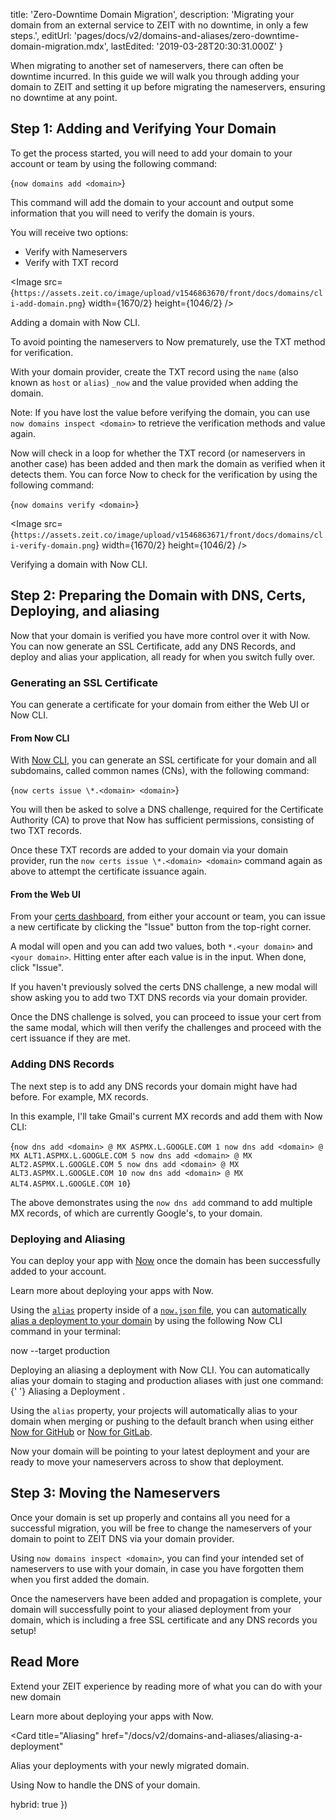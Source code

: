 
  title: 'Zero-Downtime Domain Migration',
  description:
    'Migrating your domain from an external service to ZEIT with no downtime, in only a few steps.',
  editUrl:
    'pages/docs/v2/domains-and-aliases/zero-downtime-domain-migration.mdx',
  lastEdited: '2019-03-28T20:30:31.000Z'
}

When migrating to another set of nameservers, there can often be downtime incurred. In this guide we will walk you through adding your domain to ZEIT and setting it up before migrating the nameservers, ensuring no downtime at any point.

## Step 1: Adding and Verifying Your Domain

To get the process started, you will need to add your domain to your account or team by using the following command:

<TerminalInput>{`now domains add <domain>`}</TerminalInput>

This command will add the domain to your account and output some information that you will need to verify the domain is yours.

You will receive two options:

- Verify with Nameservers
- Verify with TXT record

<Image
  src={`https://assets.zeit.co/image/upload/v1546863670/front/docs/domains/cli-add-domain.png`}
  width={1670/2}
  height={1046/2}
/>
<Caption>Adding a domain with <GenericLink href="/docs/v2/getting-started/installation">Now CLI</GenericLink>.</Caption>

To avoid pointing the nameservers to Now prematurely, use the TXT method for verification.

With your domain provider, create the TXT record using the `name` (also known as `host` or `alias`) `_now` and the value provided when adding the domain.

Note: If you have lost the value before verifying the domain, you can use `now domains inspect <domain>` to retrieve the verification methods and value again.

Now will check in a loop for whether the TXT record (or nameservers in another case) has been added and then mark the domain as verified when it detects them. You can force Now to check for the verification by using the following command:

<TerminalInput>{`now domains verify <domain>`}</TerminalInput>

<Image
  src={`https://assets.zeit.co/image/upload/v1546863671/front/docs/domains/cli-verify-domain.png`}
  width={1670/2}
  height={1046/2}
/>
<Caption>Verifying a domain with Now CLI.</Caption>

## Step 2: Preparing the Domain with DNS, Certs, Deploying, and aliasing

Now that your domain is verified you have more control over it with Now. You can now generate an SSL Certificate, add any DNS Records, and deploy and alias your application, all ready for when you switch fully over.

### Generating an SSL Certificate

You can generate a certificate for your domain from either the Web UI or Now CLI.

#### From Now CLI

With [Now CLI](/docs/v2/getting-started/installation), you can generate an SSL certificate for your domain and all subdomains, called common names (CNs), with the following command:

<TerminalInput>{`now certs issue \*.<domain> <domain>`}</TerminalInput>

You will then be asked to solve a DNS challenge, required for the Certificate Authority (CA) to prove that Now has sufficient permissions, consisting of two TXT records.

Once these TXT records are added to your domain via your domain provider, run the `now certs issue \*.<domain> <domain>` command again as above to attempt the certificate issuance again.

#### From the Web UI

From your [certs dashboard](/dashboard/certs), from either your account or team, you can issue a new certificate by clicking the "Issue" button from the top-right corner.

A modal will open and you can add two values, both `*.<your domain>` and `<your domain>`. Hitting enter after each value is in the input. When done, click "Issue".

If you haven't previously solved the certs DNS challenge, a new modal will show asking you to add two TXT DNS records via your domain provider.

Once the DNS challenge is solved, you can proceed to issue your cert from the same modal, which will then verify the challenges and proceed with the cert issuance if they are met.

### Adding DNS Records

The next step is to add any DNS records your domain might have had before. For example, MX records.

In this example, I'll take Gmail's current MX records and add them with Now CLI:

<TerminalInput>{`now dns add <domain> @ MX ASPMX.L.GOOGLE.COM 1
now dns add <domain> @ MX ALT1.ASPMX.L.GOOGLE.COM 5
now dns add <domain> @ MX ALT2.ASPMX.L.GOOGLE.COM 5
now dns add <domain> @ MX ALT3.ASPMX.L.GOOGLE.COM 10
now dns add <domain> @ MX ALT4.ASPMX.L.GOOGLE.COM 10`}</TerminalInput>

The above demonstrates using the `now dns add` command to add multiple MX records, of which are currently Google's, to your domain.

### Deploying and Aliasing

You can deploy your app with [Now](/docs/v2/getting-started/installation/) once the domain has been successfully added to your account.

<Card title="Deployment Basics" href="/docs/v2/deployments/basics">
  Learn more about deploying your apps with Now.
</Card>

Using the [`alias`](/docs/v2/deployments/configuration/#alias) property inside of a [`now.json` file](/docs/v2/deployments/configuration), you can [automatically alias a deployment to your domain](/docs/v2/domains-and-aliases/aliasing-a-deployment/#production) by using the following Now CLI command in your terminal:

<TerminalInput>now --target production</TerminalInput>
<Caption>Deploying an aliasing a deployment with Now CLI.</Caption>

<Note>
  You can automatically alias your domain to staging and production aliases with
  just one command:{' '}
  <GenericLink href="/docs/v2/domains-and-aliases/aliasing-a-deployment">
    Aliasing a Deployment
  </GenericLink>
  .
</Note>

Using the `alias` property, your projects will automatically alias to your domain when merging or pushing to the default branch when using either [Now for GitHub](/docs/v2/integrations/now-for-gitlab) or [Now for GitLab](/docs/v2/integrations/now-for-gitlab).

Now your domain will be pointing to your latest deployment and your are ready to move your nameservers across to show that deployment.

## Step 3: Moving the Nameservers

Once your domain is set up properly and contains all you need for a successful migration, you will be free to change the nameservers of your domain to point to ZEIT DNS via your domain provider.

Using `now domains inspect <domain>`, you can find your intended set of nameservers to use with your domain, in case you have forgotten them when you first added the domain.

Once the nameservers have been added and propagation is complete, your domain will successfully point to your aliased deployment from your domain, which is including a free SSL certificate and any DNS records you setup!

## Read More

Extend your ZEIT experience by reading more of what you can do with your new domain

<Card title="Deployment Basics" href="/docs/v2/deployments/basics">
  Learn more about deploying your apps with Now.
</Card>

<Card
  title="Aliasing"
  href="/docs/v2/domains-and-aliases/aliasing-a-deployment"
>
  Alias your deployments with your newly migrated domain.
</Card>

<Card title="DNS" href="/docs/v2/domains-and-aliases/dns">
  Using Now to handle the DNS of your domain.
</Card>

  hybrid: true
})

